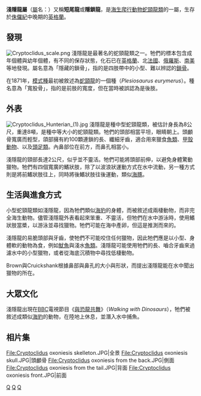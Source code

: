 {{Automatic taxobox
| taxon = Cryptoclidus
| status = fossil
| fossil_range = [[中侏羅世|侏羅紀中期]]-[[晚侏羅世|晚期]] ([[卡洛夫期|卡洛夫階]]至[[牛津階|牛津階]]), ~{{fossilrange|166|160}}
| image = Cryptoclidus.JPG
| image_description = Cryptoclidus reconstruction in [[Oxford_University_Museum_of_Natural_History|Oxford University Museum of Natural History]]
| image_caption = [[牛津大學自然史博物館|牛津大學自然史博物館]]的淺隱龍重建模型
| authority = Seeley, 1892
| subdivision_ranks = 种
| subdivision = 
* ''C. beaugrandi'' {{small|Vadet & Rose 1986}}
* ''C. cuervoi'' {{small|Torre & Rojas 1949}}
* ''C. eurymerus'' {{small|Phillips 1871 (模式种)}}
* ''C. oxoniensis'' {{small|Phillips 1871}}
* ''C. richardsoni'' {{small|Lydekker 1889}}
* ''C. vignalensis'' {{small|Torre & Cuervo 1939}}
| type_species = '''''Cryptoclidus eurymerus'''''
| synonyms =
* ''Apractocleidus'' {{small|Smellie 1915}}
}}

'''淺隱龍屬'''（[[屬|屬]]名：{{lang| la|''Cryptoclidus''}}）又稱'''短尾龍'''或'''隱鎖龍'''，是[[海生爬行動物|海生爬行動物]][[蛇頸龍類|蛇頸龍類]]的一屬，生存於[[侏儸紀|侏儸紀]]中晚期的[[英格蘭|英格蘭]]。

==發現==
[[File:Cryptoclidus_scale.png|thumb]] 
淺隱龍是最著名的蛇頸龍類之一。牠們的標本包含成年個體與幼年個體，有不同的保存狀態，化石已在[[英格蘭|英格蘭]]、北[[法國|法國]]、[[俄羅斯|俄羅斯]]、[[南美|南美]]等地發現。屬名意為「隱藏的鎖骨」，指的是四肢帶中的小型、難以辨認的[[鎖骨|鎖骨]]。

在1871年，[[模式種|模式種]]最初被敘述為[[蛇頸龍|蛇頸龍]]的一個種（''Plesiosaurus eurymerus''）。種名意為「寬股骨」，指的是前肢的寬度，但在當時被誤認為是後肢。

==外表==
[[File:Cryptoclidus_Hunterian_(1).jpg|thumb]] 
淺隱龍是種中型蛇頸龍類，被估計身長為8公尺，重達8噸，是種中等大小的蛇頸龍類。牠們的頭部相當平坦，眼睛朝上。頭顱骨寬廣而輕型，頜部擁有約100顆連鎖的長、纖細牙齒，適合用來獵食[[魚類|魚類]]、[[甲殼動物|甲殼動物]]、以及[[頭足類|頭足類]]。內鼻部位在前方，而鼻孔相當小。

淺隱龍的頸部長達2公尺，似乎並不靈活。牠們可能將頭部前伸，以避免身體驚動獵物。牠們有四個寬廣的鰭狀肢，除了以波浪狀運動方式在水中流動，另一種方式則是將前鰭狀肢往上，同時將後鰭狀肢往後運動，類似[[海豚|海豚]]。

==生活與進食方式==
小型蛇頸龍類如淺隱龍，因為牠們類似[[海豹|海豹]]的身體，而被敘述成兩棲動物，而非完全海生動物。儘管淺隱龍外表看起來笨重、不靈活，但牠們在水中游泳時，使用鰭狀肢當槳，以游泳並尋找獵物。牠們可能在海中產卵，但這是推測而來的。

淺隱龍的易脆頭部與牙齒，使牠們不可能咬住任何獵物，因此牠們應是以小型、身體軟的動物為食，例如[[魷魚|魷魚]]與淺水[[魚類|魚類]]。淺隱龍可能使用牠們的長、嚙合牙齒來過濾水中的小型獵物，或者從海底沉積物中尋找低棲動物。

Brown與Cruickshank根據鼻部與鼻孔的大小與形狀，而提出淺隱龍能在水中聞出獵物的所在。

==大眾文化==
淺隱龍出現在[[BBC|BBC]]電視節目《[[與恐龍共舞|與恐龍共舞]]》（''Walking with Dinosaurs''），牠們被敘述成類似[[海豹|海豹]]的動物，在陸地上休息，並潛入水中捕魚。

==相片集==
<gallery>
File:Cryptoclidus oxoniesis skelleton.JPG|全景
File:Cryptoclidus oxoniesis skull.JPG|頭顱骨
File:Cryptoclidus oxoniesis from the back.JPG|側面
File:Cryptoclidus oxoniesis from the tail.JPG|背面
File:Cryptoclidus oxoniesis front.JPG|前面
</gallery>
{{蛇頸龍目}}
{{Taxonbar|from=Q131153}}

[[Category:蛇頸龍亞目|Q]]
[[Category:侏羅紀爬行動物|Q]]
[[Category:1892年描述的分类群|Q]]